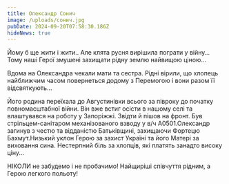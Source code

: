 ```yaml
---
title: Олександр Сонич
image: /uploads/сонич.jpg
pubDate: 2024-09-20T07:58:30.186Z
hideNews: true
---
```


Йому б ще жити і жити.. Але клята русня вирішила пограти у війну… Тому наші Герої змушені захищати рідну землю найвищою ціною…

Вдома на Олександра чекали мати та сестра. Рідні вірили, що хлопець найближчим часом повернеться додому з Перемогою і вони разом її відсвяткують…

Його родина переїхала до Августинівки всього за півроку до початку повномасштабної війни. Він вже встиг осісти в нашому селі та влаштувався на роботу у Запоріжжі. Звідти й пішов на фронт. Був стрільцем-санітаром механізованого взводу у в/ч А0501.Олександр загинув з честю та відданістю Батьківщині, захищаючи Фортецю Бахмут.Низький уклон Герою за захист Україні та його Матері за виховання сина. Нестерпний біль за хлопців, які платять занадто високу ціну...

НІКОЛИ не забудемо і не пробачимо! Найщиріші співчуття рідним, а Герою легкого польоту!
